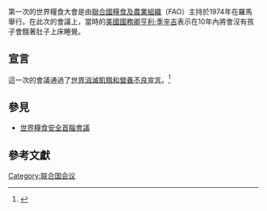 {{expand|time=2015-02-11T06:48:21+00:00}}
{{refimprove|time=2015-02-11T06:48:21+00:00}}
第一次的世界糧食大會是由[[聯合國糧食及農業組織|聯合國糧食及農業組織]]（FAO）主持於1974年在羅馬舉行。在此次的會議上，當時的[[美國國務卿|美國國務卿]][[亨利·季辛吉|亨利·季辛吉]]表示在10年內將會沒有孩子會餓著肚子上床睡覺。
==宣言==
這一次的會議通過了[[世界消滅飢餓和營養不良宣言|世界消滅飢餓和營養不良宣言]]。<ref>{{Cite web |url=http://www.hkhrm.org.hk/database/13d1.html |title=世界消滅飢餓和營養不良宣言 |access-date=2015-02-11 |archive-url=https://web.archive.org/web/20150211084402/http://www.hkhrm.org.hk/database/13d1.html |archive-date=2015-02-11 |dead-url=yes }}</ref>
==參見==
*[[世界糧食安全首腦會議|世界糧食安全首腦會議]]
==參考文獻==
<references />

[[Category:联合国会议|Category:联合国会议]]